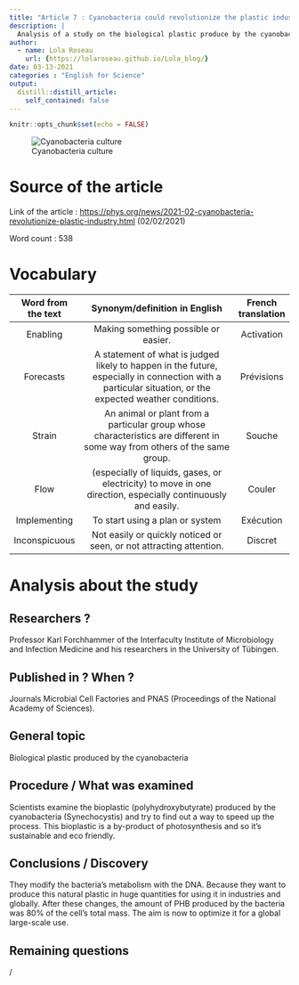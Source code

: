 ```yaml
---
title: "Article 7 : Cyanobacteria could revolutionize the plastic industry"
description: |
  Analysis of a study on the biological plastic produce by the cyanobacteria
author:
  - name: Lola Roseau
    url: {https://lolaroseau.github.io/Lola_blog/}
date: 03-13-2021
categories : "English for Science"
output:
  distill::distill_article:
    self_contained: false
---
```


```r
knitr::opts_chunk$set(echo = FALSE)
```

![Cyanobacteria culture](images/cyanobacteries.jpg)


# Source of the article

Link of the article : <https://phys.org/news/2021-02-cyanobacteria-revolutionize-plastic-industry.html> (02/02/2021)

Word count : 538

# Vocabulary

| Word from the text |                                                              Synonym/definition in English                                                              | French translation  |
| :----------------: | :-----------------------------------------------------------------------------------------------------------------------------------------------------: | :-----------------: |
|      Enabling      |                                                          Making something possible or easier.                                                           |     Activation      |
|     Forecasts      | A statement of what is judged likely to happen in the future, especially in connection with a particular situation, or the expected weather conditions. |     Prévisions      |
|       Strain       |                An animal or plant from a particular group whose characteristics are different in some way from others of the same group.                |       Souche        |
|        Flow        |                      (especially of liquids, gases, or electricity) to move in one direction, especially continuously and easily.                       |       Couler        |
|    Implementing    |                                                             To start using a plan or system                                                             |      Exécution      |
|   Inconspicuous    |                                           Not easily or quickly noticed or seen, or not attracting attention.                                           |       Discret       |

# Analysis about the study

## Researchers ?

Professor Karl Forchhammer of the Interfaculty Institute of Microbiology and Infection Medicine and his researchers in the University of Tübingen.

## Published in ? When ?

Journals Microbial Cell Factories and PNAS (Proceedings of the National Academy of Sciences).

## General topic

Biological plastic produced by the cyanobacteria

## Procedure / What was examined

Scientists examine the bioplastic (polyhydroxybutyrate) produced by the cyanobacteria (Synechocystis) and try to find out a way to speed up the process. This bioplastic is a by-product of photosynthesis and so it’s sustainable and eco friendly.

## Conclusions / Discovery

They modify the bacteria's metabolism with the DNA. Because they want to produce this natural plastic in huge quantities for using it in industries and globally. 
After these changes, the amount of PHB produced by the bacteria was 80% of the cell’s total mass.
The aim is now to optimize it for a global large-scale use. 

## Remaining questions 

/


